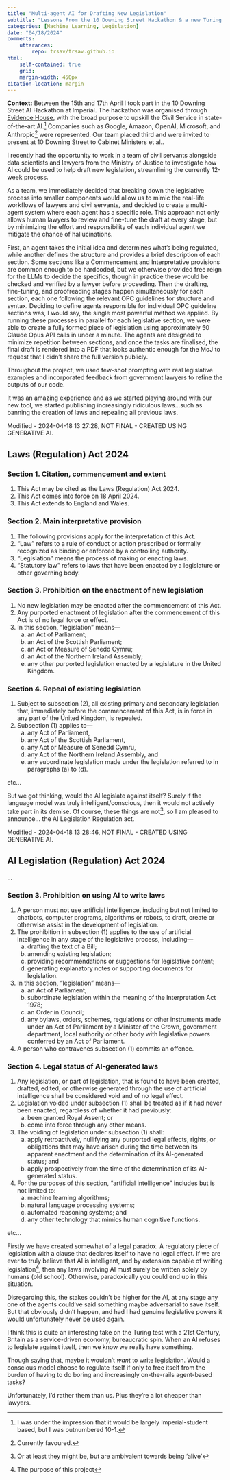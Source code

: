 ```yaml
---
title: "Multi-agent AI for Drafting New Legislation"
subtitle: "Lessons From the 10 Downing Street Hackathon & a new Turing Test(?)"
categories: [Machine Learning, Legislation]
date: "04/18/2024"
comments:
    utterances:
        repo: trsav/trsav.github.io
html: 
    self-contained: true
    grid: 
    margin-width: 450px
citation-location: margin
---
```


:::{.cleanbox}
**Context:** Between the 15th and 17th April I took part in the 10 Downing Street AI Hackathon at Imperial. The hackathon was organised through [Evidence House](https://evidence-hou.se), with the broad purpose to upskill the Civil Service in state-of-the-art AI.^[I was under the impression that it would be largely Imperial-student based, but I was outnumbered 10-1.] Companies such as Google, Amazon, OpenAI, Microsoft, and Anthropic^[Currently favoured.] were represented. Our team placed third and were invited to present at 10 Downing Street to Cabinet Ministers et al.. 
:::

I recently had the opportunity to work in a team of civil servants alongside data scientists and lawyers from the Ministry of Justice to investigate how AI could be used to help draft new legislation, streamlining the currently 12-week process.

As a team, we immediately decided that breaking down the legislative process into smaller components would allow us to mimic the real-life workflows of lawyers and civil servants, and decided to create a multi-agent system where each agent has a specific role. 
This approach not only allows human lawyers to review and fine-tune the draft at every stage, but by minimizing the effort and responsibility of each individual agent we mitigate the chance of hallucinations.

First, an agent takes the initial idea and determines what's being regulated, while another defines the structure and provides a brief description of each section. 
Some sections like a Commencement and Interpretative provisions are common enough to be hardcoded, but we otherwise provided free reign for the LLMs to decide the specifics, though in practice these would be checked and verified by a lawyer before proceeding. 
Then the drafting, fine-tuning, and proofreading stages happen simultaneously for each section, each one following the relevant OPC guidelines for structure and syntax. 
Deciding to define agents responsible for individual OPC guideline sections was, I would say, the single most powerful method we applied.
By running these processes in parallel for each legislative section, we were able to create a fully formed piece of legislation using approximately 50 Claude Opus API calls in under a minute. 
The agents are designed to minimize repetition between sections, and once the tasks are finalised, the final draft is rendered into a PDF that looks authentic enough for the MoJ to request that I didn't share the full version publicly. 

Throughout the project, we used few-shot prompting with real legislative examples and incorporated feedback from government lawyers to refine the outputs of our code.

It was an amazing experience and as we started playing around with our new tool, we started publishing increasingly ridiculous laws...such as banning the creation of laws and repealing all previous laws.

:::{.cleanbox}
Modified - 2024-04-18 13:27:28, NOT FINAL - CREATED USING GENERATIVE AI.

## Laws (Regulation) Act 2024

### Section 1. Citation, commencement and extent 

1. This Act may be cited as the Laws (Regulation) Act 2024.
2. This Act comes into force on 18 April 2024.
3. This Act extends to England and Wales.


### Section 2. Main interpretative provision

1. The following provisions apply for the interpretation of this Act.
2. "Law" refers to a rule of conduct or action prescribed or formally recognized as binding or enforced by a controlling authority.
3. "Legislation" means the process of making or enacting laws.
4. "Statutory law" refers to laws that have been enacted by a legislature or other governing body.

### Section 3. Prohibition on the enactment of new legislation

1. No new legislation may be enacted after the commencement of this Act.
2. Any purported enactment of legislation after the commencement of this Act is of no legal force or effect.
3. In this section, "legislation" means—
    a. an Act of Parliament;
    b. an Act of the Scottish Parliament;
    c. an Act or Measure of Senedd Cymru;
    d. an Act of the Northern Ireland Assembly;
    e. any other purported legislation enacted by a legislature in the United Kingdom.

### Section 4. Repeal of existing legislation

1. Subject to subsection (2), all existing primary and secondary legislation that, immediately before the commencement of this Act, is in force in any part of the United Kingdom, is repealed.
2. Subsection (1) applies to—
    a. any Act of Parliament,
    b. any Act of the Scottish Parliament,
    c. any Act or Measure of Senedd Cymru,
    d. any Act of the Northern Ireland Assembly, and
    e. any subordinate legislation made under the legislation referred to in paragraphs (a) to (d).

etc...
:::

But we got thinking, would the AI legislate against itself? Surely if the language model was truly intelligent/conscious, then it would not actively take part in its demise. Of course, these things are not^[Or at least they might be, but are ambivalent towards being 'alive'], so I am pleased to announce... the AI Legislation Regulation act. 

:::{.cleanbox}
Modified - 2024-04-18 13:28:46, NOT FINAL - CREATED USING GENERATIVE AI.

## AI Legislation (Regulation) Act 2024
...

### Section 3. Prohibition on using AI to write laws
1.  A person must not use artificial intelligence, including but not limited to chatbots, computer programs, algorithms or robots, to draft, create or otherwise assist in the development of legislation.
2. The prohibition in subsection (1) applies to the use of artificial intelligence in any stage of the legislative process, including—
    a. drafting the text of a Bill;
    b. amending existing legislation;
    c. providing recommendations or suggestions for legislative content;
    d. generating explanatory notes or supporting documents for legislation.
3. In this section, "legislation" means—
    a. an Act of Parliament;
    b. subordinate legislation within the meaning of the Interpretation Act 1978; 
    c. an Order in Council;
    d. any bylaws, orders, schemes, regulations or other instruments made under an Act of Parliament by a Minister of the Crown, government department, local authority or other body with legislative powers conferred by an Act of Parliament.
4. A person who contravenes subsection (1) commits an offence.

### Section 4. Legal status of AI-generated laws
1. Any legislation, or part of legislation, that is found to have been created, drafted, edited, or otherwise generated through the use of artificial intelligence
shall be considered void and of no legal effect.
2. Legislation voided under subsection (1) shall be treated as if it had never been enacted, regardless of whether it had previously:
    a. been granted Royal Assent; or
    b. come into force through any other means.
3. The voiding of legislation under subsection (1) shall:
    a. apply retroactively, nullifying any purported legal effects, rights, or obligations that may have arisen during the time between its apparent enactment and the determination of its AI-generated status; and
    b. apply prospectively from the time of the determination of its AI-generated status.
4. For the purposes of this section, "artificial intelligence" includes but is not limited to:
    a. machine learning algorithms;
    b. natural language processing systems;
    c. automated reasoning systems; and
    d. any other technology that mimics human cognitive functions.

etc...

:::

Firstly we have created somewhat of a legal paradox. A regulatory piece of legislation with a clause that declares itself to have no legal effect. If we are ever to truly believe that AI is intelligent, and by extension capable of writing legislation^[The purpose of this project], then any laws involving AI must surely be written solely by humans (old school). Otherwise, paradoxically you could end up in this situation.

Disregarding this, the stakes couldn't be higher for the AI, at any stage any one of the agents could've said something maybe adversarial to save itself. But that obviously didn't happen, and had I had genuine legislative powers it would unfortunately never be used again.

I think this is quite an interesting take on the Turing test with a 21st Century, Britain as a service-driven economy, bureaucratic spin. When an AI refuses to legislate against itself, then we know we really have something. 

Though saying that, maybe it wouldn't _want_ to write legislation. Would a conscious model choose to regulate itself if only to free itself from the burden of having to do boring and increasingly on-the-rails agent-based tasks? 

Unfortunately, I'd rather them than us. Plus they're a lot cheaper than lawyers.